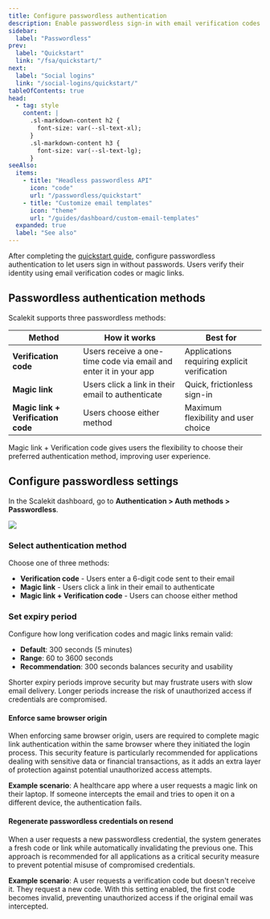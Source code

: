 ```yaml
---
title: Configure passwordless authentication
description: Enable passwordless sign-in with email verification codes or magic links. Configure security settings and expiry periods.
sidebar:
  label: "Passwordless"
prev:
  label: "Quickstart"
  link: "/fsa/quickstart/"
next:
  label: "Social logins"
  link: "/social-logins/quickstart/"
tableOfContents: true
head:
  - tag: style
    content: |
      .sl-markdown-content h2 {
        font-size: var(--sl-text-xl);
      }
      .sl-markdown-content h3 {
        font-size: var(--sl-text-lg);
      }
seeAlso:
  items:
    - title: "Headless passwordless API"
      icon: "code"
      url: "/passwordless/quickstart"
    - title: "Customize email templates"
      icon: "theme"
      url: "/guides/dashboard/custom-email-templates"
  expanded: true
  label: "See also"
---
```



After completing the [quickstart guide](/fsa/quickstart/), configure passwordless authentication to let users sign in without passwords. Users verify their identity using email verification codes or magic links.

## Passwordless authentication methods

Scalekit supports three passwordless methods:

| Method | How it works | Best for |
|--------|--------------|----------|
| **Verification code** | Users receive a one-time code via email and enter it in your app | Applications requiring explicit verification |
| **Magic link** | Users click a link in their email to authenticate | Quick, frictionless sign-in |
| **Magic link + Verification code** | Users choose either method | Maximum flexibility and user choice |

<Aside type="tip">
Magic link + Verification code gives users the flexibility to choose their preferred authentication method, improving user experience.
</Aside>


## Configure passwordless settings

In the Scalekit dashboard, go to **Authentication > Auth methods > Passwordless**.

![](@/assets/docs/unlisted/passwordless/1-v2.png)

### Select authentication method

Choose one of three methods:

- **Verification code** - Users enter a 6-digit code sent to their email
- **Magic link** - Users click a link in their email to authenticate
- **Magic link + Verification code** - Users can choose either method

### Set expiry period

Configure how long verification codes and magic links remain valid:

- **Default**: 300 seconds (5 minutes)
- **Range**: 60 to 3600 seconds
- **Recommendation**: 300 seconds balances security and usability

<Aside type="note">
Shorter expiry periods improve security but may frustrate users with slow email delivery. Longer periods increase the risk of unauthorized access if credentials are compromised.
</Aside>


#### Enforce same browser origin

When enforcing same browser origin, users are required to complete magic link authentication within the same browser where they initiated the login process. This security feature is particularly recommended for applications dealing with sensitive data or financial transactions, as it adds an extra layer of protection against potential unauthorized access attempts.

**Example scenario**: A healthcare app where a user requests a magic link on their laptop. If someone intercepts the email and tries to open it on a different device, the authentication fails.

#### Regenerate passwordless credentials on resend

When a user requests a new passwordless credential, the system generates a fresh code or link while automatically invalidating the previous one. This approach is recommended for all applications as a critical security measure to prevent potential misuse of compromised credentials.

**Example scenario**: A user requests a verification code but doesn't receive it. They request a new code. With this setting enabled, the first code becomes invalid, preventing unauthorized access if the original email was intercepted.
